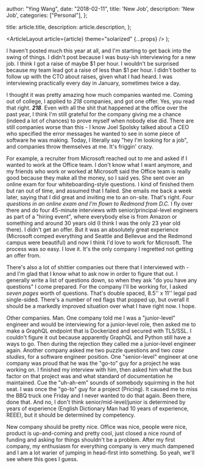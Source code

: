 
  author: "Ying Wang",
  date: "2018-02-11",
  title: 'New Job',
  description: 'New Job',
  categories: ["Personal"],
};

  title: article.title,
  description: article.description,
};

  <ArticleLayout article={article} theme="solarized" {...props} />
);

I haven't posted much this year at all, and I'm starting to get back into the
swing of things. I didn't post because I was busy-ish interviewing for a new
job. I think I got a raise of maybe \$1 per hour. I wouldn't be surprised
because my team lead got a raise of less than \$1 per hour. I didn't bother to
follow up with the CTO about raises, given what I had heard. I was interviewing
practically every day in January, sometimes twice a day.

I thought it was pretty amazing how much companies wanted me. Coming out of
college, I applied to _218_ companies, and got one offer. Yes, you read that
right. **_218_**. Even with all the shit that happened at the office over the
past year, I think I'm still grateful for the company giving me a chance (indeed
a lot of chances) to prove myself when nobody else did. There are still
companies worse than this - I know Joel Spolsky talked about a CEO who specified
the error messages he wanted to see in some piece of software he was making.
Today, I literally say "hey I'm looking for a job", and companies throw
themselves at me. It's friggin' crazy.

For example, a recruiter from Microsoft reached out to me and asked if I wanted
to work at the Office team. I don't know what I want anymore, and my friends who
work or worked at Microsoft said the Office team is really good because they
make all the money, so I said yes. She sent over an online exam for four
whiteboarding-style questions. I kind of finished them but ran out of time, and
assumed that I failed. She emails me back a week later, saying that I did great
and inviting me to an on-site. That's right. _Four questions in an online exam
and I'm flown to Redmond from D.C._ I fly over there and do four 45-minute
interviews with senior/principal-level engineers as part of a "hiring event",
where everybody else is from Amazon or something and around 30 years old (I
think I was the only 23 year old there). I didn't get an offer. But it was an
absolutely great experience (Microsoft comped everything and Seattle and
Bellevue and the Redmond campus were beautiful) and now I think I'd love to work
for Microsoft. The process was _so_ easy. I love it. It's the only company I
regretted not getting an offer from.

There's also a lot of shittier companies out there that I interviewed with - and
I'm glad that I know what to ask now in order to figure that out. I generally
write a list of questions down, so when they ask "do you have any questions" I
come prepared. For the company I'll be working for, I asked _seven pages_ worth
of questions. That's double spaced, 8.5'' x 11'' legal pad single-sided. There's
a number of red flags that popped up, but overall it should be a markedly
improved situation over what I have right now. I hope.

Other companies. Man. One company told me I was a "junior-level" engineer and
would be interviewing for a junior-level role, then asked me to make a GraphQL
endpoint that is Dockerized and secured with TLS/SSL. I couldn't figure it out
because apparently GraphQL and Python still have a ways to go. Then during the
rejection they called me a junior-level engineer again. Another company asked me
two puzzle questions and two _case studies_, for a software engineer position.
One "senior-level" engineer at one company was proud that he was the "go-to" guy
for a project he was working on. I finished my interview with him, then asked
him what the bus factor on that project was and what standard of documentation
he maintained. Cue the "uh-ah-em" sounds of somebody squirming in the hot seat.
I was once the "go-to" guy for a project (Pricing). It caused me to miss the BBQ
truck one Friday and I never wanted to do that again. Been there, done that. And
no, I don't think senior/mid-level/junior is determined by years of experience
(English Dictionary Man had 10 years of experience, REEE), but it should be
determined by competency.

New company should be pretty nice. Office was nice, people were nice, product is
up-and-coming and pretty cool, just closed a nice round of funding and asking
for things shouldn't be a problem. After my first company, my enthusiasm for
everything company is very much dampened and I am a lot warier of jumping in
head-first into something. So yeah, we'll see where this goes I guess.

